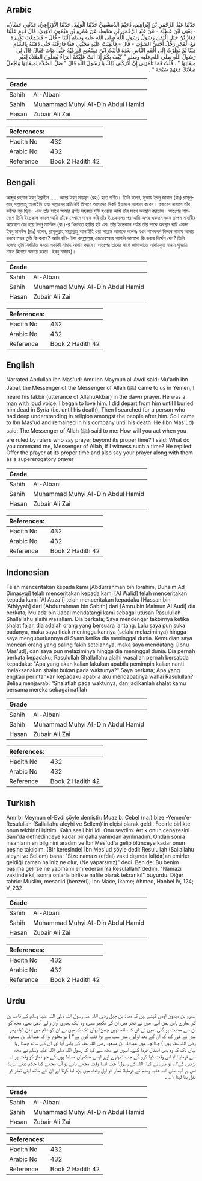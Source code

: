 ## Arabic


<div dir="rtl" lang="ar" style={{fontSize:'larger',backgroundColor:'#f8f9fa',padding:20}}>
حَدَّثَنَا عَبْدُ الرَّحْمَنِ بْنُ إِبْرَاهِيمَ، دُحَيْمٌ الدِّمَشْقِيُّ حَدَّثَنَا الْوَلِيدُ، حَدَّثَنَا الأَوْزَاعِيُّ، حَدَّثَنِي حَسَّانُ، - يَعْنِي ابْنَ عَطِيَّةَ - عَنْ عَبْدِ الرَّحْمَنِ بْنِ سَابِطٍ، عَنْ عَمْرِو بْنِ مَيْمُونٍ الأَوْدِيِّ، قَالَ قَدِمَ عَلَيْنَا مُعَاذُ بْنُ جَبَلٍ الْيَمَنَ رَسُولُ رَسُولِ اللَّهِ صلى الله عليه وسلم إِلَيْنَا - قَالَ - فَسَمِعْتُ تَكْبِيرَهُ مَعَ الْفَجْرِ رَجُلٌ أَجَشُّ الصَّوْتِ - قَالَ - فَأُلْقِيَتْ عَلَيْهِ مَحَبَّتِي فَمَا فَارَقْتُهُ حَتَّى دَفَنْتُهُ بِالشَّامِ مَيْتًا ثُمَّ نَظَرْتُ إِلَى أَفْقَهِ النَّاسِ بَعْدَهُ فَأَتَيْتُ ابْنَ مَسْعُودٍ فَلَزِمْتُهُ حَتَّى مَاتَ فَقَالَ قَالَ لِي رَسُولُ اللَّهِ صلى الله عليه وسلم ‏"‏ كَيْفَ بِكُمْ إِذَا أَتَتْ عَلَيْكُمْ أُمَرَاءُ يُصَلُّونَ الصَّلاَةَ لِغَيْرِ مِيقَاتِهَا ‏"‏ ‏.‏ قُلْتُ فَمَا تَأْمُرُنِي إِنْ أَدْرَكَنِي ذَلِكَ يَا رَسُولَ اللَّهِ قَالَ ‏"‏ صَلِّ الصَّلاَةَ لِمِيقَاتِهَا وَاجْعَلْ صَلاَتَكَ مَعَهُمْ سُبْحَةً ‏"‏ ‏.‏
</div>
<div style={{backgroundColor:'#f8f9fa',padding:20, marginBottom: 10}}><table> <thead> <tr> <th>Grade</th> <th></th> </tr> </thead> <tbody> <tr><td>Sahih</td><td>Al-Albani</td></tr><tr><td>Sahih</td><td>Muhammad Muhyi Al-Din Abdul Hamid</td></tr><tr><td>Hasan</td><td>Zubair Ali Zai</td></tr></tbody></table><table> <thead> <tr> <th>References:</th> <th></th> </tr> </thead> <tbody><tr><td>Hadith No</td><td>432</td></tr><tr><td>Arabic No</td><td>432</td></tr><tr><td>Reference</td><td>Book 2 Hadith 42</td></tr></tbody></table></div>

## Bengali


<div dir="ltr" lang="bn" style={{fontSize:'larger',backgroundColor:'#f8f9fa',padding:20}}>
আব্দুর রহমান ইবনু ইব্রাহীম ..... আমর ইবনু মায়মূন (রহঃ) হতে বর্ণিত। তিনি বলেন, মুআয ইবনু জাবাল (রাঃ) রাসূলুল্লাহ্ সাল্লাল্লাহু আলাইহি ওয়া সাল্লামের প্রতিনিধি হিসাবে আমাদের নিকট ইয়ামনে আগমন করেন। ফজরেব নামাযে তাঁর কন্ঠস্বর বড় ছিল। এবং তাঁর সাথে আমার প্রগাঢ় মহব্বত সৃষ্টি হওয়ায় আমি তাঁর সাথে অবস্থান করতাম। অতঃপর শামদেশে তিনি ইন্তেকাল করলে আমি তাঁকে সেখানে দাফন করি তাঁর ইন্তেকালের পর আমি অপর একজন জ্ঞান তাপস সাহাবীর অন্বেষণে বের হয়ে ইবনু মাসউদ (রাঃ)-র খিদমতে হাযির হই এবং তাঁর ইন্তেকাল পর্যন্ত তাঁর সাথে অবস্থান করি একদা ইবনু মাসউদ (রাঃ) বলেন, রাসূলুল্লাহ্ সাল্লাল্লাহু আলাইহি ওয়া সাল্লাম আমাকে বলেনঃ যখন শাসকবর্গ বিলম্বে নামায আদায় করবে তখন তুমি কি করবে? আমি বলি- ইয়া রাসূল্লাল্লাহ্ এমতাবস্হায় আপনি আমাকে কি করার নির্দেশ দেন? তিনি বলেনঃ তুমি নির্ধারিত সময়ে একাকী নামায আদায় করবে। অতঃপর তাদের সাথে জামাআতে আদায়কৃত নামায পুনরায় নফল হিসাবে আদায় করবে- ইবনু মাজাহ)।
</div>
<div style={{backgroundColor:'#f8f9fa',padding:20, marginBottom: 10}}><table> <thead> <tr> <th>Grade</th> <th></th> </tr> </thead> <tbody> <tr><td>Sahih</td><td>Al-Albani</td></tr><tr><td>Sahih</td><td>Muhammad Muhyi Al-Din Abdul Hamid</td></tr><tr><td>Hasan</td><td>Zubair Ali Zai</td></tr></tbody></table><table> <thead> <tr> <th>References:</th> <th></th> </tr> </thead> <tbody><tr><td>Hadith No</td><td>432</td></tr><tr><td>Arabic No</td><td>432</td></tr><tr><td>Reference</td><td>Book 2 Hadith 42</td></tr></tbody></table></div>

## English


<div dir="ltr" lang="en" style={{fontSize:'larger',backgroundColor:'#f8f9fa',padding:20}}>
Narrated Abdullah ibn Mas'ud: Amr ibn Maymun al-Awdi said: Mu'adh ibn Jabal, the Messenger of the Messenger of Allah (ﷺ) came to us in Yemen, I heard his takbir (utterance of AllahuAkbar) in the dawn prayer. He was a man with loud voice. I began to love him. I did depart from him until I buried him dead in Syria (i.e. until his death). Then I searched for a person who had deep understanding in religion amongst the people after him. So I came to Ibn Mas'ud and remained in his company until his death. He (Ibn Mas'ud) said: The Messenger of Allah (ﷺ) said to me: How will you act when you are ruled by rulers who say prayer beyond its proper time? I said: What do you command me, Messenger of Allah, if I witness such a time? He replied: Offer the prayer at its proper time and also say your prayer along with them as a supererogatory prayer
</div>
<div style={{backgroundColor:'#f8f9fa',padding:20, marginBottom: 10}}><table> <thead> <tr> <th>Grade</th> <th></th> </tr> </thead> <tbody> <tr><td>Sahih</td><td>Al-Albani</td></tr><tr><td>Sahih</td><td>Muhammad Muhyi Al-Din Abdul Hamid</td></tr><tr><td>Hasan</td><td>Zubair Ali Zai</td></tr></tbody></table><table> <thead> <tr> <th>References:</th> <th></th> </tr> </thead> <tbody><tr><td>Hadith No</td><td>432</td></tr><tr><td>Arabic No</td><td>432</td></tr><tr><td>Reference</td><td>Book 2 Hadith 42</td></tr></tbody></table></div>

## Indonesian


<div dir="ltr" lang="id" style={{fontSize:'larger',backgroundColor:'#f8f9fa',padding:20}}>
Telah menceritakan kepada kami [Abdurrahman bin Ibrahim, Duhaim Ad Dimasyqi] telah menceritakan kepada kami [Al Walid] telah menceritakan kepada kami [Al Auza'i] telah menceritakan kepadaku [Hassan bin 'Athiyyah] dari [Abdurrahman bin Sabith] dari [Amru bin Maimun Al Audi] dia berkata; Mu'adz bin Jabal mendatangi kami sebagai utusan Rasulullah Shallallahu alaihi wasallam. Dia berkata; Saya mendengar takbirnya ketika shalat fajar, dia adalah orang yang bersuara lantang. Lalu saya pun suka padanya, maka saya tidak meninggalkannya (selalu melaziminya) hingga saya menguburkannya di Syam ketika dia meninggal dunia. Kemudian saya mencari orang yang paling fakih setelahnya, maka saya mendatangi [Ibnu Mas'ud], dan saya pun melaziminya hingga dia meninggal dunia. Dia pernah berkata kepadaku; Rasulullah Shallallahu alaihi wasallah pernah bersabda kepadaku: "Apa yang akan kalian lakukan apabila pemimpin kalian nanti melaksanakan shalat bukan pada waktunya?" Saya berkata; Apa yang engkau perintahkan kepadaku apabila aku mendapatinya wahai Rasulullah? Beliau menjawab: "Shalatlah pada waktunya, dan jadikanlah shalat kamu bersama mereka sebagai nafilah
</div>
<div style={{backgroundColor:'#f8f9fa',padding:20, marginBottom: 10}}><table> <thead> <tr> <th>Grade</th> <th></th> </tr> </thead> <tbody> <tr><td>Sahih</td><td>Al-Albani</td></tr><tr><td>Sahih</td><td>Muhammad Muhyi Al-Din Abdul Hamid</td></tr><tr><td>Hasan</td><td>Zubair Ali Zai</td></tr></tbody></table><table> <thead> <tr> <th>References:</th> <th></th> </tr> </thead> <tbody><tr><td>Hadith No</td><td>432</td></tr><tr><td>Arabic No</td><td>432</td></tr><tr><td>Reference</td><td>Book 2 Hadith 42</td></tr></tbody></table></div>

## Turkish


<div dir="ltr" lang="tr" style={{fontSize:'larger',backgroundColor:'#f8f9fa',padding:20}}>
Amr b. Meymun el-Evdi şöyle demiştir: Muaz b. Cebel (r.a.) bize -Yemen'e- Resulullah (Sallallahu aleyhi ve Sellem)'in elçisi olarak geldi. Fecirle birlikte onun tekbirini işittim. Kalın sesli biri idi. Onu sevdim. Artık onun cenazesini Şam'da defnedinceye kadar bir daha yanından ayrılmadım. Ondan sonra insanların en bilginini aradım ve İbn Mes'ud'a gelip ölünceye kadar onun peşine takıldım. (Bir keresinde) İbn Mes'ud şöyle dedi: Resulullah (Sallallahu aleyhi ve Sellem) bana: "Size namazı (efdal) vakti dışında kıl(dır)an emirler geldiği zaman haliniz ne olur, (Ne yaparsınız)" dedi. Ben de: Bu benim başıma gelirse ne yapmamı emredersin Ya Resulallah? dedim. "Namazı vaktinde kıl, sonra onlarla birlikte nafile olarak tekrar kıl" buyurdu. Diğer tahric: Muslim, mesacid (benzeri); İbn Mace, ikame; Ahmed, Hanbel IV, 124; V, 232
</div>
<div style={{backgroundColor:'#f8f9fa',padding:20, marginBottom: 10}}><table> <thead> <tr> <th>Grade</th> <th></th> </tr> </thead> <tbody> <tr><td>Sahih</td><td>Al-Albani</td></tr><tr><td>Sahih</td><td>Muhammad Muhyi Al-Din Abdul Hamid</td></tr><tr><td>Hasan</td><td>Zubair Ali Zai</td></tr></tbody></table><table> <thead> <tr> <th>References:</th> <th></th> </tr> </thead> <tbody><tr><td>Hadith No</td><td>432</td></tr><tr><td>Arabic No</td><td>432</td></tr><tr><td>Reference</td><td>Book 2 Hadith 42</td></tr></tbody></table></div>

## Urdu


<div dir="rtl" lang="ur" style={{fontSize:'larger',backgroundColor:'#f8f9fa',padding:20}}>
عمرو بن میمون اودی کہتے ہیں کہ معاذ بن جبل رضی اللہ عنہ رسول اللہ صلی اللہ علیہ وسلم کے قاصد بن کر ہمارے پاس یمن آئے، میں نے فجر میں ان کی تکبیر سنی، وہ ایک بھاری آواز والے آدمی تھے، مجھ کو ان سے محبت ہو گئی، میں نے ان کا ساتھ نہیں چھوڑا یہاں تک کہ میں نے ان کو شام میں دفن کیا، پھر میں نے غور کیا کہ ان کے بعد لوگوں میں سب سے بڑا فقیہ کون ہے؟ ( تو معلوم ہوا کہ عبداللہ بن مسعود رضی اللہ عنہ ہیں ) چنانچہ میں عبداللہ بن مسعود رضی اللہ عنہ کے پاس آیا اور ان کے ساتھ چمٹا رہا یہاں تک کہ وہ بھی انتقال فرما گئے، انہوں نے مجھ سے کہا کہ رسول اللہ صلی اللہ علیہ وسلم نے مجھ سے فرمایا: تم اس وقت کیا کرو گے جب تمہارے اوپر ایسے حکمراں مسلط ہوں گے جو نماز کو وقت پر نہ پڑھیں گے؟ ، تو میں نے کہا: اللہ کے رسول! جب ایسا وقت مجھے پائے تو آپ مجھے کیا حکم دیتے ہیں؟ اس پر آپ صلی اللہ علیہ وسلم نے فرمایا: نماز کو اول وقت میں پڑھ لیا کرنا اور ان کے ساتھ اپنی نماز کو نفل بنا لینا ۱؎ ۔
</div>
<div style={{backgroundColor:'#f8f9fa',padding:20, marginBottom: 10}}><table> <thead> <tr> <th>Grade</th> <th></th> </tr> </thead> <tbody> <tr><td>Sahih</td><td>Al-Albani</td></tr><tr><td>Sahih</td><td>Muhammad Muhyi Al-Din Abdul Hamid</td></tr><tr><td>Hasan</td><td>Zubair Ali Zai</td></tr></tbody></table><table> <thead> <tr> <th>References:</th> <th></th> </tr> </thead> <tbody><tr><td>Hadith No</td><td>432</td></tr><tr><td>Arabic No</td><td>432</td></tr><tr><td>Reference</td><td>Book 2 Hadith 42</td></tr></tbody></table></div>